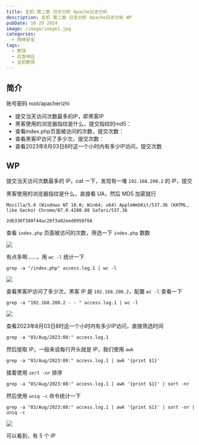 ```yaml
---
title: 玄机 第二章 日志分析 Apache日志分析
description: 玄机 第二章 日志分析 Apache日志分析 WP
pubDate: 10 29 2024
image: /image/image1.jpg
categories:
  - 网络安全
tags:
  - 靶场
  - 应急响应
  - 玄机靶场
---
```


## 简介

账号密码 root/apacherizhi

- 提交当天访问次数最多的IP，即黑客IP
- 黑客使用的浏览器指纹是什么，提交指纹的md5：
- 查看index.php页面被访问的次数，提交次数：
- 查看黑客IP访问了多少次，提交次数：
- 查看2023年8月03日8时这一个小时内有多少IP访问，提交次数

## WP

提交当天访问次数最多的 IP，cat 一下，发现有一堆 `192.168.200.2` 的 IP，提交

黑客使用的浏览器指纹是什么，直接看 UA，然后 MD5 加密就行

```
Mozilla/5.0 (Windows NT 10.0; Win64; x64) AppleWebKit/537.36 (KHTML, like Gecko) Chrome/87.0.4280.88 Safari/537.36

2d6330f380f44ac20f3a02eed0958f66
```

查看 `index.php` 页面被访问的次数，筛选一下 `index.php` 数数

![](https://img.trtyr.top/images/blog/%E7%8E%84%E6%9C%BA%20%E7%AC%AC%E4%BA%8C%E7%AB%A0%20%E6%97%A5%E5%BF%97%E5%88%86%E6%9E%90%20Apache%E6%97%A5%E5%BF%97%E5%88%86%E6%9E%90/003%20%E7%AC%AC%E4%BA%8C%E7%AB%A0%20%E6%97%A5%E5%BF%97%E5%88%86%E6%9E%90-apache%E6%97%A5%E5%BF%97%E5%88%86%E6%9E%90-1.png|1140)

有点多啊……，用 `wc -l` 统计一下

```
grep -a "/index.php" access.log.1 | wc -l
```

![](https://img.trtyr.top/images/blog/%E7%8E%84%E6%9C%BA%20%E7%AC%AC%E4%BA%8C%E7%AB%A0%20%E6%97%A5%E5%BF%97%E5%88%86%E6%9E%90%20Apache%E6%97%A5%E5%BF%97%E5%88%86%E6%9E%90/003%20%E7%AC%AC%E4%BA%8C%E7%AB%A0%20%E6%97%A5%E5%BF%97%E5%88%86%E6%9E%90-apache%E6%97%A5%E5%BF%97%E5%88%86%E6%9E%90-2.png)

查看黑客IP访问了多少次，黑客 IP 是 `192.168.200.2`，配置 `wc -l` 查看一下

```shell
grep -a "192.168.200.2 - - " access.log.1 | wc -l
```

![](https://img.trtyr.top/images/blog/%E7%8E%84%E6%9C%BA%20%E7%AC%AC%E4%BA%8C%E7%AB%A0%20%E6%97%A5%E5%BF%97%E5%88%86%E6%9E%90%20Apache%E6%97%A5%E5%BF%97%E5%88%86%E6%9E%90/003%20%E7%AC%AC%E4%BA%8C%E7%AB%A0%20%E6%97%A5%E5%BF%97%E5%88%86%E6%9E%90-apache%E6%97%A5%E5%BF%97%E5%88%86%E6%9E%90-3.png)

查看2023年8月03日8时这一个小时内有多少IP访问，直接筛选时间

```shell
grep -a "03/Aug/2023:08:" access.log.1
```

然后提取 IP，一般来说每行开头就是 IP，我们使用 `awk`

```shell
grep -a "03/Aug/2023:08:" access.log.1 | awk '{print $1}'
```

接着使用 `sort -nr` 排序

```shell
grep -a "03/Aug/2023:08:" access.log.1 | awk '{print $1}' | sort -nr
```

然后使用 `uniq -c` 命令统计一下

```shell
grep -a "03/Aug/2023:08:" access.log.1 | awk '{print $1}' | sort -nr | uniq -c
```

![](https://img.trtyr.top/images/blog/%E7%8E%84%E6%9C%BA%20%E7%AC%AC%E4%BA%8C%E7%AB%A0%20%E6%97%A5%E5%BF%97%E5%88%86%E6%9E%90%20Apache%E6%97%A5%E5%BF%97%E5%88%86%E6%9E%90/003%20%E7%AC%AC%E4%BA%8C%E7%AB%A0%20%E6%97%A5%E5%BF%97%E5%88%86%E6%9E%90-apache%E6%97%A5%E5%BF%97%E5%88%86%E6%9E%90-4.png)

可以看到，有 5 个 IP

